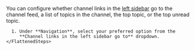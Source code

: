 
You can configure whether channel links in the [left
sidebar](/help/left-sidebar) go to the channel feed, a list of topics in the
channel, the top topic, or the top unread topic.

<Tabs>
  <TabItem label="Desktop/Web">
    <FlattenedSteps>
      <NavigationSteps target="settings/preferences" />

      1. Under **Navigation**, select your preferred option from the
         **Channel links in the left sidebar go to** dropdown.
    </FlattenedSteps>
  </TabItem>
</Tabs>
